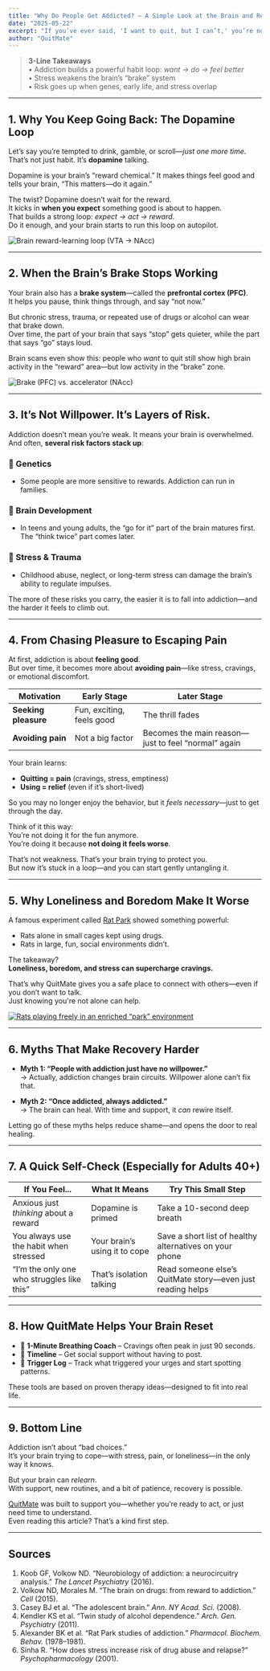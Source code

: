 ```yaml
---
title: "Why Do People Get Addicted? — A Simple Look at the Brain and Recovery"
date: "2025-05-22"
excerpt: "If you’ve ever said, 'I want to quit, but I can’t,' you’re not alone—and it’s not your fault. This article explains how addiction works in the brain, and how you can take small, science-backed steps toward recovery. QuitMate makes these steps easier."
author: "QuitMate"
---
```


> **3-Line Takeaways**  
> • Addiction builds a powerful habit loop: _want → do → feel better_  
> • Stress weakens the brain’s “brake” system  
> • Risk goes up when genes, early life, and stress overlap

---

## 1. Why You Keep Going Back: The Dopamine Loop

Let’s say you’re tempted to drink, gamble, or scroll—_just one more time_.  
That’s not just habit. It’s **dopamine** talking.

Dopamine is your brain’s “reward chemical.” It makes things feel good and tells your brain, “This matters—do it again.”

The twist? Dopamine doesn’t wait for the reward.  
It kicks in **when you expect** something good is about to happen.  
That builds a strong loop: _expect → act → reward_.  
Do it enough, and your brain starts to run this loop on autopilot.

![Brain reward-learning loop (VTA → NAcc)](glowing-brain.png)

---

## 2. When the Brain’s Brake Stops Working

Your brain also has a **brake system**—called the **prefrontal cortex (PFC)**.  
It helps you pause, think things through, and say “not now.”

But chronic stress, trauma, or repeated use of drugs or alcohol can wear that brake down.  
Over time, the part of your brain that says “stop” gets quieter, while the part that says “go” stays loud.

Brain scans even show this: people who _want_ to quit still show high brain activity in the “reward” area—but low activity in the “brake” zone.

![Brake (PFC) vs. accelerator (NAcc)](worried-woman.png)

---

## 3. It’s Not Willpower. It’s Layers of Risk.

Addiction doesn’t mean you’re weak. It means your brain is overwhelmed.  
And often, **several risk factors stack up**:

### 🔹 Genetics

- Some people are more sensitive to rewards. Addiction can run in families.

### 🔹 Brain Development

- In teens and young adults, the “go for it” part of the brain matures first.  
  The “think twice” part comes later.

### 🔹 Stress & Trauma

- Childhood abuse, neglect, or long-term stress can damage the brain’s ability to regulate impulses.

The more of these risks you carry, the easier it is to fall into addiction—and the harder it feels to climb out.

---

## 4. From Chasing Pleasure to Escaping Pain

At first, addiction is about **feeling good**.  
But over time, it becomes more about **avoiding pain**—like stress, cravings, or emotional discomfort.

| Motivation           | Early Stage               | Later Stage                                         |
| -------------------- | ------------------------- | --------------------------------------------------- |
| **Seeking pleasure** | Fun, exciting, feels good | The thrill fades                                    |
| **Avoiding pain**    | Not a big factor          | Becomes the main reason—just to feel “normal” again |

Your brain learns:

- **Quitting = pain** (cravings, stress, emptiness)
- **Using = relief** (even if it’s short-lived)

So you may no longer enjoy the behavior, but it _feels necessary_—just to get through the day.

Think of it this way:  
You’re not doing it for the fun anymore.  
You’re doing it because **not doing it feels worse**.

That’s not weakness. That’s your brain trying to protect you.  
But now it’s stuck in a loop—and you can start gently untangling it.

---

## 5. Why Loneliness and Boredom Make It Worse

A famous experiment called [Rat Park](/blog/rat-park) showed something powerful:

- Rats alone in small cages kept using drugs.
- Rats in large, fun, social environments didn’t.

The takeaway?  
**Loneliness, boredom, and stress can supercharge cravings.**

That’s why QuitMate gives you a safe place to connect with others—even if you don’t want to talk.  
Just knowing you're not alone can help.

[![Rats playing freely in an enriched “park” environment](rat-park2.png)](/blog/rat-park)

---

## 6. Myths That Make Recovery Harder

- **Myth 1: “People with addiction just have no willpower.”**  
  → Actually, addiction changes brain circuits. Willpower alone can’t fix that.

- **Myth 2: “Once addicted, always addicted.”**  
  → The brain can heal. With time and support, it _can_ rewire itself.

Letting go of these myths helps reduce shame—and opens the door to real healing.

---

## 7. A Quick Self-Check (Especially for Adults 40+)

| If You Feel...                             | What It Means                 | Try This Small Step                                        |
| ------------------------------------------ | ----------------------------- | ---------------------------------------------------------- |
| Anxious just _thinking_ about a reward     | Dopamine is primed            | Take a 10-second deep breath                               |
| You always use the habit when stressed     | Your brain’s using it to cope | Save a short list of healthy alternatives on your phone    |
| “I’m the only one who struggles like this” | That’s isolation talking      | Read someone else’s QuitMate story—even just reading helps |

---

## 8. How QuitMate Helps Your Brain Reset

- 🧘 **1-Minute Breathing Coach** – Cravings often peak in just 90 seconds.
- 👀 **Timeline** – Get social support without having to post.
- 📝 **Trigger Log** – Track what triggered your urges and start spotting patterns.

These tools are based on proven therapy ideas—designed to fit into real life.

---

## 9. Bottom Line

Addiction isn’t about “bad choices.”  
It’s your brain trying to cope—with stress, pain, or loneliness—in the only way it knows.

But your brain can _relearn_.  
With support, new routines, and a bit of patience, recovery is possible.

[QuitMate](/) was built to support you—whether you’re ready to act, or just need time to understand.  
Even reading this article? That’s a kind first step.

---

## Sources

1. Koob GF, Volkow ND. “Neurobiology of addiction: a neurocircuitry analysis.” _The Lancet Psychiatry_ (2016).
2. Volkow ND, Morales M. “The brain on drugs: from reward to addiction.” _Cell_ (2015).
3. Casey BJ et al. “The adolescent brain.” _Ann. NY Acad. Sci._ (2008).
4. Kendler KS et al. “Twin study of alcohol dependence.” _Arch. Gen. Psychiatry_ (2011).
5. Alexander BK et al. “Rat Park studies of addiction.” _Pharmacol. Biochem. Behav._ (1978–1981).
6. Sinha R. “How does stress increase risk of drug abuse and relapse?” _Psychopharmacology_ (2001).
